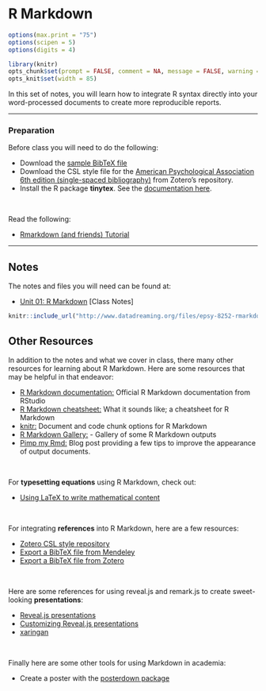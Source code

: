 # R Markdown {#rmarkdown}

```r
options(max.print = "75")
options(scipen = 5)
options(digits = 4)

library(knitr)
opts_chunk$set(prompt = FALSE, comment = NA, message = FALSE, warning = FALSE, tidy = FALSE, fig.align = 'center')
opts_knit$set(width = 85)
```



In this set of notes, you will learn how to integrate R syntax directly into your word-processed documents to create more reproducible reports. 

---

### Preparation {-}

Before class you will need to do the following:

- Download the [sample BibTeX file](https://github.com/zief0002/epsy-8252/raw/master/notes/s19-01-r-markdown/myBibliography.bib)
- Download the CSL style file for the [American Psychological Association 6th edition (single-spaced bibliography)](https://www.zotero.org/styles) from Zotero's repository.
- Install the R package **tinytex**. See the [documentation here](https://yihui.name/tinytex/).

<br />

Read the following:

- [Rmarkdown (and friends) Tutorial](http://www.flutterbys.com.au/stats/tut/tut17.5.html#h2_1)

---



## Notes {-}

The notes and files you will need can be found at:

- [Unit 01: R Markdown](https://github.com/zief0002/epsy-8252/raw/master/notes/s19-01-r-markdown/01-r-markdown.pdf) [Class Notes]


```r
knitr::include_url("http://www.datadreaming.org/files/epsy-8252-rmarkdown/index.html")
```


## Other Resources {-}

In addition to the notes and what we cover in class, there many other resources for learning about R Markdown. Here are some resources that may be helpful in that endeavor:

- [R Markdown documentation:](http://rmarkdown.rstudio.com/) Official R Markdown documentation from RStudio
- [R Markdown cheatsheet:](https://www.rstudio.com/wp-content/uploads/2015/02/rmarkdown-cheatsheet.pdf) What it sounds like; a cheatsheet for R Markdown
- [knitr:](http://yihui.name/knitr/) Document and code chunk options for R Markdown
- [R Markdown Gallery:](https://rmarkdown.rstudio.com/gallery.html) - Gallery of some R Markdown outputs
- [Pimp my Rmd:](https://holtzy.github.io/Pimp-my-rmd/) Blog post providing a few tips to improve the appearance of output documents.


<br />

For **typesetting equations** using R Markdown, check out: 

- [Using LaTeX to write mathematical content](https://en.wikibooks.org/wiki/LaTeX/Mathematics)


<br />

For integrating **references** into R Markdown, here are a few resources:

- [Zotero CSL style repository](https://www.zotero.org/styles)
- [Export a BibTeX file from Mendeley](http://blog.mendeley.com/2012/03/24/how-to-series-generate-bibtex-files-for-your-collections-for-use-in-latex-part-3-of-12/)
- [Export a BibTeX file from Zotero](http://libguides.mit.edu/c.php?g=176000&p=1159208#3)


<br />

Here are some references for using reveal.js and remark.js to create sweet-looking **presentations**:

- [Reveal.js presentations](http://rmarkdown.rstudio.com/revealjs_presentation_format.html)
- [Customizing Reveal.js presentations](https://logfc.wordpress.com/2015/06/24/presentations-in-rmarkdown/)
- [xaringan](https://github.com/yihui/xaringan)

<br />

Finally here are some other tools for using Markdown in academia:

- Create a poster with the [posterdown package](https://github.com/brentthorne/posterdown)

